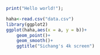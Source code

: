 ```R
print("Hello world!");
```
```R
haha<-read.csv("data.csv")
library(ggplot2)
ggplot(haha,aes(x = a, y = b))+
    geom_point()+
    geom_smooth()+
    ggtitle("Sichang's 4k screen")

```